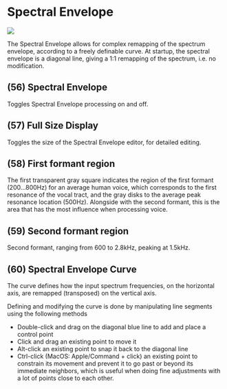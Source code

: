 # Spectral Envelope

![](https://flux-shared.s3.amazonaws.com/doc_images/Plugins/ircam-trax/trax_10.png)

The Spectral Envelope allows for complex remapping of the spectrum envelope, according to a freely definable curve.
At startup, the spectral envelope is a diagonal line, giving a 1:1 remapping of the spectrum, i.e. no modification.


## (56) Spectral Envelope
Toggles Spectral Envelope processing on and off.


## (57) Full Size Display
Toggles the size of the Spectral Envelope editor, for detailed editing.


## (58) First formant region
The first transparent gray square indicates the region of the first formant (200...800Hz) for an average human
voice, which corresponds to the first resonance of the vocal tract, and the gray disks to the average peak resonance
location (500Hz). Alongside with the second formant, this is the area that has the most influence when processing voice.


## (59) Second formant region
Second formant, ranging from 600 to 2.8kHz, peaking at 1.5kHz.


## (60) Spectral Envelope Curve
The curve defines how the input spectrum frequencies, on the horizontal axis, are remapped (transposed) on the vertical
axis.


Defining and modifying the curve is done by manipulating line segments using the following methods


* Double-click and drag on the diagonal blue line to add and place a control point
* Click and drag an existing point to move it
* Alt-click an existing point to snap it back to the diagonal line
* Ctrl-click (MacOS: Apple/Command + click) an existing point to constrain its movement and prevent it to go past or
beyond its immediate neighbors, which is useful when doing fine adjustments with a lot of points close to each other.
